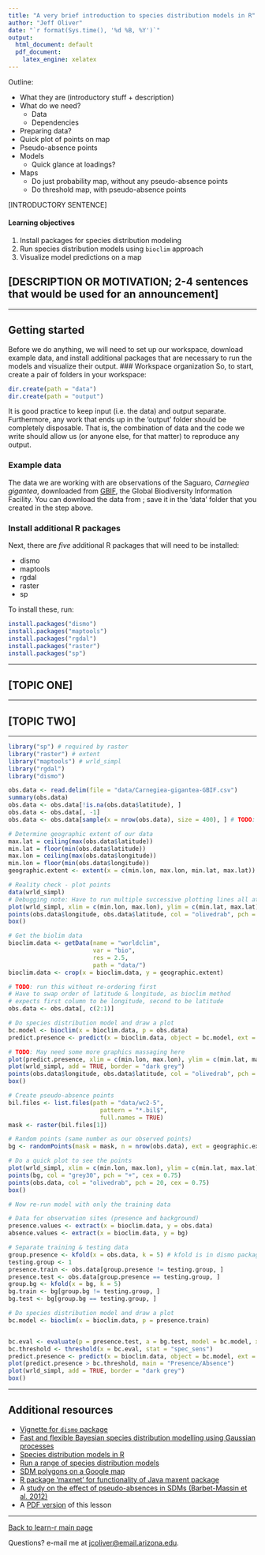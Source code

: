 ```yaml
---
title: "A very brief introduction to species distribution models in R"
author: "Jeff Oliver"
date: "`r format(Sys.time(), '%d %B, %Y')`"
output:
  html_document: default
  pdf_document:
    latex_engine: xelatex
---
```


Outline:

+ What they are (introductory stuff + description)
+ What do we need?
    + Data
    + Dependencies
+ Preparing data?
+ Quick plot of points on map
+ Pseudo-absence points
+ Models
    + Quick glance at loadings?
+ Maps
    + Do just probability map, without any pseudo-absence points
    + Do threshold map, with pseudo-absence points

[INTRODUCTORY SENTENCE]

#### Learning objectives
1. Install packages for species distribution modeling
2. Run species distribution models using `bioclim` approach
3. Visualize model predictions on a map

## [DESCRIPTION OR MOTIVATION; 2-4 sentences that would be used for an announcement]

***

## Getting started
Before we do anything, we will need to set up our workspace, download example data, and install additional packages that are necessary to run the models and visualize their output. 
### Workspace organization
So, to start, create a pair of folders in your workspace:
```r
dir.create(path = "data")
dir.create(path = "output")
```
It is good practice to keep input (i.e. the data) and output separate. Furthermore, any work that ends up in the 'output' folder should be completely disposable. That is, the combination of data and the code we write should allow us (or anyone else, for that matter) to reproduce any output.

### Example data
The data we are working with are observations of the Saguaro, _Carnegiea gigantea_, downloaded from [GBIF](https://www.gbif.org/), the Global Biodiversity Information Facility. You can download the data from [](); save it in the 'data' folder that you created in the step above.

### Install additional R packages
Next, there are _five_ additional R packages that will need to be installed:

+ dismo
+ maptools
+ rgdal
+ raster
+ sp

To install these, run:
```r
install.packages("dismo")
install.packages("maptools")
install.packages("rgdal")
install.packages("raster")
install.packages("sp")
```

***

## [TOPIC ONE]

***

## [TOPIC TWO]

***


```r
library("sp") # required by raster
library("raster") # extent
library("maptools") # wrld_simpl
library("rgdal")
library("dismo")

obs.data <- read.delim(file = "data/Carnegiea-gigantea-GBIF.csv")
summary(obs.data)
obs.data <- obs.data[!is.na(obs.data$latitude), ]
obs.data <- obs.data[, -1]
obs.data <- obs.data[sample(x = nrow(obs.data), size = 400), ] # TODO: Fix original data so there are only 400 observations

# Determine geographic extent of our data
max.lat = ceiling(max(obs.data$latitude))
min.lat = floor(min(obs.data$latitude))
max.lon = ceiling(max(obs.data$longitude))
min.lon = floor(min(obs.data$longitude))
geographic.extent <- extent(x = c(min.lon, max.lon, min.lat, max.lat))

# Reality check - plot points
data(wrld_simpl)
# Debugging note: Have to run multiple successive plotting lines all at once for it to work
plot(wrld_simpl, xlim = c(min.lon, max.lon), ylim = c(min.lat, max.lat), axes = TRUE, col = "lightyellow")
points(obs.data$longitude, obs.data$latitude, col = "olivedrab", pch = 20, cex = 0.75)
box()

# Get the biolim data
bioclim.data <- getData(name = "worldclim",
                        var = "bio",
                        res = 2.5,
                        path = "data/")
bioclim.data <- crop(x = bioclim.data, y = geographic.extent)

# TODO: run this without re-ordering first
# Have to swap order of latitude & longitude, as bioclim method 
# expects first column to be longitude, second to be latitude
obs.data <- obs.data[, c(2:1)]

# Do species distribution model and draw a plot
bc.model <- bioclim(x = bioclim.data, p = obs.data)
predict.presence <- predict(x = bioclim.data, object = bc.model, ext = geographic.extent, progress = "")

# TODO: May need some more graphics massaging here
plot(predict.presence, xlim = c(min.lon, max.lon), ylim = c(min.lat, max.lat), main = "BIOCLIM, raw")
plot(wrld_simpl, add = TRUE, border = "dark grey")
points(obs.data$longitude, obs.data$latitude, col = "olivedrab", pch = "+", cex = 0.75)
box()

# Create pseudo-absence points
bil.files <- list.files(path = "data/wc2-5", 
                          pattern = "*.bil$", 
                          full.names = TRUE)
mask <- raster(bil.files[1])

# Random points (same number as our observed points)
bg <- randomPoints(mask = mask, n = nrow(obs.data), ext = geographic.extent, extf = 1.25)

# Do a quick plot to see the points
plot(wrld_simpl, xlim = c(min.lon, max.lon), ylim = c(min.lat, max.lat), axes = TRUE, col = "light yellow")
points(bg, col = "grey30", pch = "+", cex = 0.75)
points(obs.data, col = "olivedrab", pch = 20, cex = 0.75)
box()

# Now re-run model with only the training data

# Data for observation sites (presence and background)
presence.values <- extract(x = bioclim.data, y = obs.data)
absence.values <- extract(x = bioclim.data, y = bg)

# Separate training & testing data
group.presence <- kfold(x = obs.data, k = 5) # kfold is in dismo package
testing.group <- 1
presence.train <- obs.data[group.presence != testing.group, ]
presence.test <- obs.data[group.presence == testing.group, ]
group.bg <- kfold(x = bg, k = 5)
bg.train <- bg[group.bg != testing.group, ]
bg.test <- bg[group.bg == testing.group, ]

# Do species distribution model and draw a plot
bc.model <- bioclim(x = bioclim.data, p = presence.train)


bc.eval <- evaluate(p = presence.test, a = bg.test, model = bc.model, x = bioclim.data)
bc.threshold <- threshold(x = bc.eval, stat = "spec_sens")
predict.presence <- predict(x = bioclim.data, object = bc.model, ext = geographic.extent, progress = "")
plot(predict.presence > bc.threshold, main = "Presence/Absence")
plot(wrld_simpl, add = TRUE, border = "dark grey")
box()
```

***

## Additional resources

+ [Vignette for `dismo` package](https://cran.r-project.org/web/packages/dismo/vignettes/sdm.pdf)
+ [Fast and flexible Bayesian species distribution modelling using Gaussian processes](http://onlinelibrary.wiley.com/doi/10.1111/2041-210X.12523/pdf)
+ [Species distribution models in R](http://www.molecularecologist.com/2013/04/species-distribution-models-in-r/)
+ [Run a range of species distribution models](https://rdrr.io/cran/biomod2/man/BIOMOD_Modeling.html)
+ [SDM polygons on a Google map](https://rdrr.io/rforge/dismo/man/gmap.html)
+ [R package 'maxnet' for functionality of Java maxent package](https://cran.r-project.org/web/packages/maxnet/maxnet.pdf)
+ A [study on the effect of pseudo-absences in SDMs (Barbet-Massin et al. 2012)](https://dx.doi.org/10.1111/j.2041-210X.2011.00172.x)
+ A [PDF version](https://jcoliver.github.io/learn-r/011-species-distribution-models.pdf) of this lesson

***

<a href="index.html">Back to learn-r main page</a>
  
Questions?  e-mail me at <a href="mailto:jcoliver@email.arizona.edu">jcoliver@email.arizona.edu</a>.